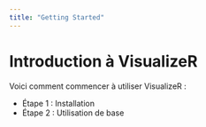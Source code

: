 ```yaml
---
title: "Getting Started"
---
```


# Introduction à VisualizeR

Voici comment commencer à utiliser VisualizeR :

- Étape 1 : Installation
- Étape 2 : Utilisation de base
